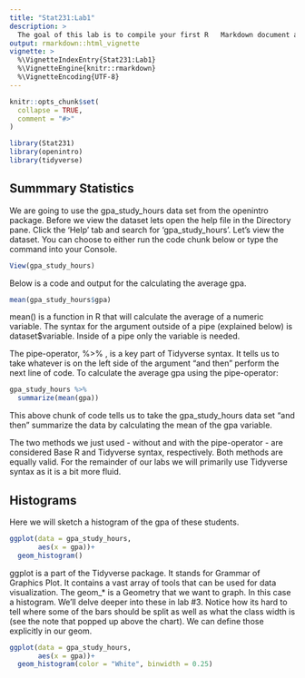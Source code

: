 ```yaml
---
title: "Stat231:Lab1"
description: >
  The goal of this lab is to compile your first R   Markdown document and get a sneak peak of what    we'll be doing in lab the next two weeks.
output: rmarkdown::html_vignette
vignette: >
  %\VignetteIndexEntry{Stat231:Lab1}
  %\VignetteEngine{knitr::rmarkdown}
  %\VignetteEncoding{UTF-8}
---
```


```r
knitr::opts_chunk$set(
  collapse = TRUE,
  comment = "#>"
)
```

```r
library(Stat231)
library(openintro)
library(tidyverse)
```

## Summmary Statistics
We are going to use the gpa_study_hours data set from the openintro package. Before we view the dataset lets open the help file in the Directory pane. Click the 'Help' tab and search for 'gpa_study_hours'. Let's view the dataset. You can choose to either run the code chunk below or type the command into your Console. 

```r
View(gpa_study_hours)
```

Below is a code and output for the calculating the average gpa.
```r
mean(gpa_study_hours$gpa)
```
mean() is a function in R that will calculate the average of a numeric variable. The syntax for the argument outside of a pipe (explained below) is dataset$variable. Inside of a pipe only the variable is needed. 

The pipe-operator, %>% , is a key part of Tidyverse syntax. It tells us to take whatever is on the left side of the argument "and then" perform the next line of code. To calculate the average gpa using the pipe-operator:

```r
gpa_study_hours %>% 
  summarize(mean(gpa))
```
This above chunk of code tells us to take the gpa_study_hours data set "and then" summarize the data by calculating the mean of the gpa variable. 

The two methods we just used - without and with the pipe-operator - are considered Base R and Tidyverse syntax, respectively. Both methods are equally valid. For the remainder of our labs we will primarily use Tidyverse syntax as it is a bit more fluid.

## Histograms

Here we will sketch a histogram of the gpa of these students. 

```r
ggplot(data = gpa_study_hours, 
       aes(x = gpa))+
  geom_histogram()
```

ggplot is a part of the Tidyverse package. It stands for Grammar of Graphics Plot. It contains a vast array of tools that can be used for data visualization. The geom_* is a Geometry that we want to graph. In this case a histogram. We'll delve deeper into these in lab #3. Notice how its hard to tell where some of the bars should be split as well as what the class width is (see the note that popped up above the chart). We can define those explicitly in our geom. 

```r
ggplot(data = gpa_study_hours, 
       aes(x = gpa))+
  geom_histogram(color = "White", binwidth = 0.25)
```